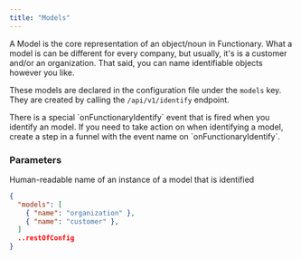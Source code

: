 ```yaml
---
title: "Models"
---
```


A Model is the core representation of an object/noun in Functionary. What a model is can be
different for every company, but usually, it's is a customer and/or an organization.
That said, you can name identifiable objects however you like.

These models are declared in the configuration file under the `models` key. They are created by
calling the `/api/v1/identify` endpoint.

<Info>
  There is a special `onFunctionaryIdentify` event that is fired when you
  identify an model. If you need to take action on when identifying a model,
  create a step in a funnel with the event name on `onFunctionaryIdentify`.
</Info>

### Parameters

<ParamField body="name" type="string" required>
  Human-readable name of an instance of a model that is identified
</ParamField>

```json Model Example
{
  "models": [
    { "name": "organization" },
    { "name": "customer" },
  ]
  ..restOfConfig
}

```
